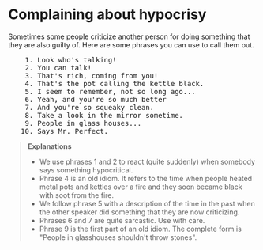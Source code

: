 # Complaining about hypocrisy

Sometimes some people criticize another person for doing something that they are also guilty of. Here are some phrases you can use to call them out.

<pre className="text-xl font-semibold font-sans leading-3">
    1. Look who's talking!
    2. You can talk!
    3. That's rich, coming from you!
    4. That's the pot calling the kettle black.
    5. I seem to remember, not so long ago...
    6. Yeah, and you're so much better
    7. And you're so squeaky clean.
    8. Take a look in the mirror sometime.
    9. People in glass houses...
   10. Says Mr. Perfect.
</pre>

> __Explanations__
> - We use phrases 1 and 2 to react (quite suddenly) when somebody says something hypocritical.
> - Phrase 4 is an old idiom. It refers to the time when people heated metal pots and kettles over a fire and they soon became black with soot from the fire.
> - We follow phrase 5 with a description of the time in the past when the other speaker did something that they are now criticizing.
> - Phrases 6 and 7 are quite sarcastic. Use with care.
> - Phrase 9 is the first part of an old idiom. The complete form is "People in glasshouses shouldn't throw stones".
